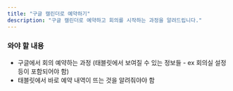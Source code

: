 ```yaml
---
title: "구글 캘린더로 예약하기"
description: "구글 캘린더로 예약하고 회의를 시작하는 과정을 알려드립니다."
---
```


### 와야 할 내용

-   구글에서 회의 예약하는 과정 (태블릿에서 보여질 수 있는 정보들 - ex 회의실 설정등이 포함되어야 함)
-   태블릿에서 바로 예약 내역이 뜨는 것을 알려줘야야 함
